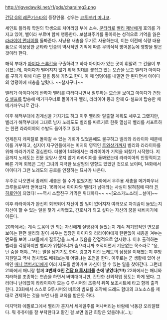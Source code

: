 http://rigvedawiki.net/r1/pds/charaimg3.png

[[건담 G의 레콘기스타]]의 등장인물. 성우는 [[코토부키 미나코]].

세인트 플라워 학원의 학생으로 치어리딩 부에 소속. [[쿤타라]]로 [[벨리 제남]]에게 호의를 가지고 있어, 벨이라 부르며 함께 행동한다. 보살펴주기를 좋아하는 성격으로 기억을 잃은 [[라라이야 먼데이]]를 돌봐준다. 사냥용 새총을 무기로 사용하는데, 이는 이전에 식량 대용품으로 이용당한 쿤타라 인종의 역사적인 기억에 따른 무의식적 방어본능에 영향을 받은 것이라 한다. 

해적 부대가 [[아이다 스루간]]을 구출하려고 하자 아이다가 있는 곳이 휘말려 그 건물이 부숴졌는데, 아이다가 떨어지지 않기 위해 침대를 붙잡고 있는 모습을 보고 벨리가 아이다를 구하기 위해 다른 길을 통해 가려고 한다. 이 때 엉덩이를 내밀면 안 된다면서 아이다의 엉덩이에 새총을 날렸다. ~~찰지구나~~

벨리가 아이다에게 반하자 벨리를 따라다니면서 질투하는 모습을 보이고 아이다가 [[건담 G 셀프]]를 탑승해 메가파우너로 돌아가자 벨리, 라라이야 등과 함께 G-셀프에 탑승한 채 메가파우너로 간다.

이후 해적부대에 경계심을 가지기도 하고 이후 벨리와 탈출할 계획도 세우고 그랬지만, 벨리가 해적부대에 그대로 남자 노레도도 벨리를 따르기로 한듯 열심히 벨리를 서포트하는 한편 라라이야의 수발도 들어주고 있다.

언제든지 캐피탈로 돌아갈 수 있는 기회가 있었음에도 불구하고 벨리와 라라이아 때문에 이를 거부하고, 심지어 지구인들에게는 미지의 영역인 [[트와상가]]까지 벨리와 라라이아를 위해 따라가기로 결심한다. 더불어 14화에서는 라라이아가 기억을 되찾기 시작했다. 지금까지 노레도는 전문 요양사 못지 않게 라라이아를 돌봐왔는데 라라이아의 안정적이고 빠른 기억 회복은 그런 그녀의 지극한 보살핌의 영향도 있었던 것으로 보이며, 14화에서 아이다가 그런 노레도의 공로를 인정하는 묘사가 나온다. 

우주로 나오면서 종래의 새총은 쓸 수가 없었지만 14화에서 우주용 새총을 메가파우너 크루들로부터 얻어냈다. 16화에서 아이다와 벨리가 남매라는 사실이 밝혀짐에 따라 [[진히로인]]이 되었다! ~~역시 소꿉친구 기믹은 위대하다~~ ~~[요스가노소라|...설마]~~

이후 라라이야가 완전히 회복되어 자신이 할 일이 없어지자 여러모로 자괴감이 들었는지 자신이 할 수 있는 일을 찿기 시작했고, 간호사가 되고 싶다는 자신의 꿈을 내비치기에 이른다.

20화에서는 계속 도움이 안 되는 자신에게 실망감이 들었는지 계속 저기압적인 면모를 보이는 한편 벨리와 같이 싸우는 입장인 아이다와 라라이야에게 탄환없이 새총을 겨누는 면모를 보여 그녀들에게 질투감을 느끼고 있음을 간접적으로 암시했다. 이후 출격하는 벨리를 걱정하지만 벨리가 위험하니까 숨으라니까 조적이면서 기운없는 목소라로 "응, 난 숨을 꺼야..."라는 말을 남기기도 한다. 링고가 이런 노레도의 심정을 이해했는지 후방지원말고 역사 정치학도 배워보는게 어떻냐는 조언을 한다. 이후로는 군 생활에 있어 선배인 [[매니 앰버서더]]에게 여러 지도를 받아가며 자신이 할 수 있는 일을 찾아간다. 그런데 21화에서 매니랑 함께 '''3번째 G인 [[건담 G 루시퍼]]를 손에 넣었다(?!!)''' 22화에서는 매니와 지라하를 조종하는 연습을 하면서 버벅대더니만, 간단한 선외작업 정도는 하게 됐다. 그러더니 난데없이 라라이야가 모는 G 루시퍼의 조종석 뒤쪽 보조시트에 타고 함께 출격한다. 23화에서 스스로 G루시퍼의 비트의 빔포를 조작해 드레드 함대의 크노소스를 제대로 견제하는 것을 보면 나름 교육을 받은듯 하다.

마지막화 에필로그에서 벨리가 혼자서 세계일주를 떠나버리는 바람에 낙동강 오리알됐다. 뭐 츄츄미를 잘 부탁한다고 맡긴 걸 보면 일단 희망은 있을려나(...);;
